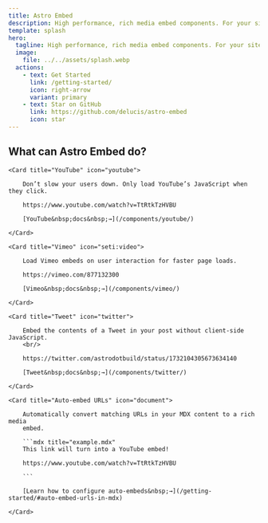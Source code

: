 ```yaml
---
title: Astro Embed
description: High performance, rich media embed components. For your site, from the Astro community.
template: splash
hero:
  tagline: High performance, rich media embed components. For your site, from the Astro community.
  image:
    file: ../../assets/splash.webp
  actions:
    - text: Get Started
      link: /getting-started/
      icon: right-arrow
      variant: primary
    - text: Star on GitHub
      link: https://github.com/delucis/astro-embed
      icon: star
---
```



## What can Astro Embed do?

<CardGrid stagger>

    <Card title="YouTube" icon="youtube">

    	Don’t slow your users down. Only load YouTube’s JavaScript when they click.

    	https://www.youtube.com/watch?v=TtRtkTzHVBU

    	[YouTube&nbsp;docs&nbsp;→](/components/youtube/)

    </Card>

    <Card title="Vimeo" icon="seti:video">

    	Load Vimeo embeds on user interaction for faster page loads.

    	https://vimeo.com/877132300

    	[Vimeo&nbsp;docs&nbsp;→](/components/vimeo/)

    </Card>

    <Card title="Tweet" icon="twitter">

    	Embed the contents of a Tweet in your post without client-side JavaScript.
    	<br/>

    	https://twitter.com/astrodotbuild/status/1732104305673634140

    	[Tweet&nbsp;docs&nbsp;→](/components/twitter/)

    </Card>

    <Card title="Auto-embed URLs" icon="document">

    	Automatically convert matching URLs in your MDX content to a rich media
    	embed.

    	```mdx title="example.mdx"
    	This link will turn into a YouTube embed!

    	https://www.youtube.com/watch?v=TtRtkTzHVBU

    	```

    	[Learn how to configure auto-embeds&nbsp;→](/getting-started/#auto-embed-urls-in-mdx)

    </Card>

</CardGrid>
